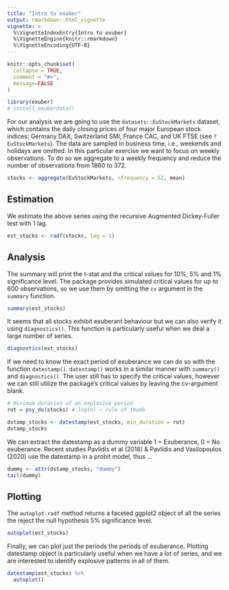 ```yaml
---
title: "Intro to exuber"
output: rmarkdown::html_vignette
vignette: >
  %\VignetteIndexEntry{Intro to exuber}
  %\VignetteEngine{knitr::rmarkdown}
  %\VignetteEncoding{UTF-8}
---
```


```r
knitr::opts_chunk$set(
  collapse = TRUE,
  comment = "#>",
  message=FALSE
)
```

```r
library(exuber)
# install_exuberdata()
```

For our analysis we are going to use the `datasets::EuStockMarkets` dataset, which contains the daily closing prices of four major European stock indices: Germany DAX, Switzerland SMI, France CAC, and UK FTSE (see `?EuStockMarkets`). The data are sampled in business time, i.e., weekends and holidays are omitted. In this particular exercise we want to focus on weekly observations. To do so we aggregate to a weekly frequency and reduce the number of observations from 1860 to 372. 

```r
stocks <- aggregate(EuStockMarkets, nfrequency = 52, mean)
```

## Estimation

We estimate the above series using the recursive Augmented Dickey-Fuller test with 1 lag.

```r
est_stocks <- radf(stocks, lag = 1)
```

## Analysis

The summary will print the t-stat and the critical values for 10%, 5% and 1% significance level. The package provides simulated critical values for up to 600 observations, so we use them by omitting the `cv` argument in the `summary` function. 

```r
summary(est_stocks)
```

It seems that all stocks exhibit exuberant behaviour but we can also verify it using `diagnostics()`. This function is particularly useful when we deal a large number of series.

```r
diagnostics(est_stocks)
```


If we need to know the exact period of exuberance we can do so with the function `datestamp()`. `datestamp()` works in a similar manner with `summary()` and `diagnostics()`. The user still has to specify the critical values, however we can still utilize the package's critical values by leaving the cv-argument blank.

```r
# Minimum duration of an explosive period 
rot = psy_ds(stocks) # log(n) ~ rule of thumb

dstamp_stocks <- datestamp(est_stocks, min_duration = rot)
dstamp_stocks
```
We can extract the datestamp as a dummy variable 1 = Exuberance, 0 = No exuberance. Recent studies Pavlidis et al (2018) & Pavlidis and Vasilopoulos (2020) use the datestamp in a probit model, thus ...

```r
dummy <- attr(dstamp_stocks, "dummy")
tail(dummy)
```

## Plotting

The `autoplot.radf` method returns a faceted ggplot2 object of all the series the reject the null hypothesis 5% significance level.

```r
autoplot(est_stocks)
```

Finally, we can plot just the periods the periods of exuberance. Plotting datestamp object is particularly useful when we have a lot of series, and we are interested to identify explosive patterns in all of them.

```r
datestamp(est_stocks) %>% 
  autoplot()
```
